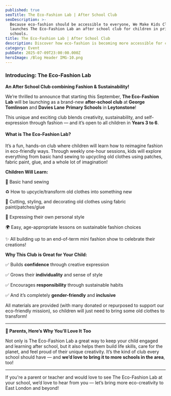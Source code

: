 ```yaml
---
published: true
seoTitle: The Eco-Fashion Lab | After School Club
seoDescription: >-
  Because eco-fashion should be accessible to everyone, We Make Kids Club
  launches The Eco-Fashion Lab an after school club for children in primary
  schools.
title: The Eco-Fashion Lab | After School Club
description: Discover how eco-fashion is becoming more accessible for children
category: Event
pubDate: 2025-07-09T23:00:00.000Z
heroImage: /Blog Header IMG-10.png
---
```


### Introducing: The Eco-Fashion Lab

**An After School Club combining Fashion & Sustainability!**

We’re thrilled to announce that starting this September, **The Eco-Fashion Lab**  will be launching as a brand-new **after-school club** at **George Tomlinson** and **Davies Lane** **Primary Schools** in **Leytonstone**!

This unique and exciting club blends creativity, sustainability, and self-expression through fashion — and it’s open to all children in **Years 3 to 6**.

#### What is The Eco-Fashion Lab?

It’s a fun, hands-on club where children will learn how to reimagine fashion in eco-friendly ways. Through weekly one-hour sessions, kids will explore everything from basic hand sewing to upcycling old clothes using patches, fabric paint, glue, and a whole lot of imagination!

**Children Will Learn:**

🧵 Basic hand sewing

♻️ How to upcycle/transform old clothes into something new

👕 Cutting, styling, and decorating old clothes using fabric paint/patches/glue

🎨 Expressing their own personal style

🌍 Easy, age-appropriate lessons on sustainable fashion choices

✨ All building up to an end-of-term mini fashion show to celebrate their creations!

**Why This Club is Great for Your Child:**

✅ Builds **confidence** through creative expression

✅ Grows their **individuality** and sense of style

✅ Encourages **responsibility** through sustainable habits

✅ And it’s completely **gender-friendly** and **inclusive**

All materials are provided (with many donated or repurposed to support our eco-friendly mission), so children will just need to bring some old clothes to transform!

***

**🌟 Parents, Here’s Why You’ll Love It Too**

Not only is The Eco-Fashion Lab a great way to keep your child engaged and learning after school, but it also helps them build life skills, care for the planet, and feel proud of their unique creativity. It’s the kind of club every school should have — and **we’d love to bring it to more schools in the area**, too!

***

If you're a parent or teacher and would love to see The Eco-Fashion Lab at your school, we’d love to hear from you — let’s bring more eco-creativity to East London and beyond!

<ButtonComponent url="https://docs.google.com/forms/d/1MG9M3AtTl9ny7VVfyx2FxIKaXzXAF6FsxD4L04LofvQ" label="Register Your Interest" />
